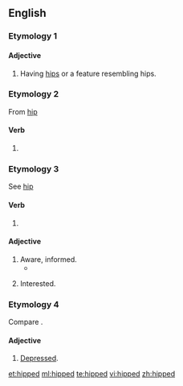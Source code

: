 ==English==

===Etymology 1===
{{suffix|hip|ed|gloss1=anatomy sense|lang=en}}
====Adjective====
{{en-adj}}

# Having [[hip]]s or a feature resembling hips.

===Etymology 2===
From [[hip#Verb|hip]] {{a|verb}}
====Verb====
{{head|en}}

# {{en-past of|hip}}

===Etymology 3===
See [[hip#Etymology 3|hip]] {{a|Etymology 3}}

====Verb====
{{head|en}}

# {{en-past of|hip}}

====Adjective====
{{en-adj}}

# Aware, informed.
#* {{quote-book|title=For the sake of argument: essays and minority reports|page=200|author={{w|Christopher Hitchens}}|year=1993|passage=If I admitted, though, to being a little '''hipped''' on the subject of Trotsky, I could sometimes gain an indulgent if flickering attention}}
# {{context|with ''on''|lang=en}} Interested.

===Etymology 4===
Compare {{term|hippish|lang=en}}.

====Adjective====
{{en-adj}}

# [[depressed|Depressed]].

[[et:hipped]]
[[ml:hipped]]
[[te:hipped]]
[[vi:hipped]]
[[zh:hipped]]